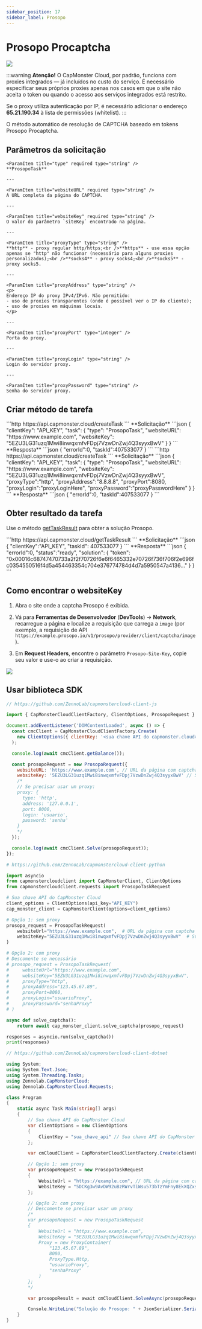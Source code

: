 ```yaml
---
sidebar_position: 17
sidebar_label: Prosopo
---
```



<ArticleHead slug="captchas/prosopo-task" />

# Prosopo Procaptcha

<PriceBlockWrap>
  <PriceBlock title="Prosopo captcha" captchaId="prosopo"/>
</PriceBlockWrap>

![](./images/prosopo/prosopo.png)

:::warning **Atenção!**
O CapMonster Cloud, por padrão, funciona com proxies integrados — já incluídos no custo do serviço. É necessário especificar seus próprios proxies apenas nos casos em que o site não aceita o token ou quando o acesso aos serviços integrados está restrito.

Se o proxy utiliza autenticação por IP, é necessário adicionar o endereço **65.21.190.34** à lista de permissões (whitelist).
:::

O método automático de resolução de CAPTCHA baseado em tokens Prosopo Procaptcha.

## Parâmetros da solicitação

  <TabItem value="proxy" label="ProsopoTask (com proxy)" default className="bordered-panel">

    <ParamItem title="type" required type="string" />
    **ProsopoTask**

    ---

    <ParamItem title="websiteURL" required type="string" />
    A URL completa da página do CAPTCHA.

    ---

    <ParamItem title="websiteKey" required type="string" />
    O valor do parâmetro `siteKey` encontrado na página.

	---

	<ParamItem title="proxyType" type="string" />
	**http** - proxy regular http/https;<br />**https** - use essa opção apenas se "http" não funcionar (necessário para alguns proxies personalizados);<br />**socks4** - proxy socks4;<br />**socks5** - proxy socks5.

	---

	<ParamItem title="proxyAddress" type="string" />
	<p>
	Endereço IP do proxy IPv4/IPv6. Não permitido:
	- uso de proxies transparentes (onde é possível ver o IP do cliente);
	- uso de proxies em máquinas locais.
	</p>

	---

	<ParamItem title="proxyPort" type="integer" />
	Porta do proxy.

	---

	<ParamItem title="proxyLogin" type="string" />
	Login do servidor proxy.

	---

	<ParamItem title="proxyPassword" type="string" />
	Senha do servidor proxy.

  </TabItem>


## Criar método de tarefa
<Tabs className="full-width-tabs filled-tabs request-tabs" groupId="captcha-type">
  <TabItem value="proxyless" label="ProsopoTask (sem proxy)" default className="method-panel">
	<MethodItem>
		```http
		https://api.capmonster.cloud/createTask
		```
	</MethodItem>
	<MethodDescription>
		**Solicitação**
		```json
		{
			"clientKey": "API_KEY",
			"task": 
			{
				"type": "ProsopoTask",
				"websiteURL": "https://www.example.com",
				"websiteKey": "5EZU3LG31uzq1Mwi8inwqxmfvFDpj7VzwDnZwj4Q3syyxBwV"
			}
		}
		```
		**Resposta**
		```json
		{
			"errorId":0,
			"taskId":407533077
		}
		```
	</MethodDescription>
  </TabItem>

  <TabItem value="proxy" label="ProsopoTask (com proxy)" default className="method-panel">
	<MethodItem>
		```http
		https://api.capmonster.cloud/createTask
		```
	</MethodItem>
	<MethodDescription>
		**Solicitação**
		```json
		{
			"clientKey": "API_KEY",
			"task": 
			{
				"type": "ProsopoTask",
				"websiteURL": "https://www.example.com",
				"websiteKey": "5EZU3LG31uzq1Mwi8inwqxmfvFDpj7VzwDnZwj4Q3syyxBwV",
				"proxyType":"http",
				"proxyAddress":"8.8.8.8",
				"proxyPort":8080,
				"proxyLogin":"proxyLoginHere",
				"proxyPassword":"proxyPasswordHere"
			}
		}
		```
		**Resposta**
		```json
		{
			"errorId":0,
			"taskId":407533077
		}
		```
	</MethodDescription>
  </TabItem>
</Tabs>


## Obter resultado da tarefa
Use o método [getTaskResult](../api/methods/get-task-result.md) para obter a solução Prosopo.

<TabItem value="proxyless" label="CustomTask (without proxy)" default className="method-panel-full">
	<MethodItem>
		```http
		https://api.capmonster.cloud/getTaskResult
		```
	</MethodItem>
	<MethodDescription>
		**Solicitação**
		```json
		{
			"clientKey":"API_KEY",
			"taskId": 407533077
		}
		```
		**Resposta**
		```json
		{
			"errorId":0,
			"status":"ready",
			"solution": 
			{
				"token": "0x00016c68747470733a2f2f70726f6e6f6465332e70726f736f706f2e696fc0354550516f4d5a454463354c704e376774784d4d7a5950547a4136..."
			}
		}
		```
	</MethodDescription>
</TabItem>

## Como encontrar o websiteKey

1. Abra o site onde a captcha Prosopo é exibida.

2. Vá para **Ferramentas de Desenvolvedor** (**DevTools**) → **Network**, recarregue a página e localize a requisição que carrega a `image` (por exemplo, a requisição de API `https://example.prosopo.io/v1/prosopo/provider/client/captcha/image`).

3. Em **Request Headers**, encontre o parâmetro `Prosopo-Site-Key`, copie seu valor e use-o ao criar a requisição.

![](./images/prosopo/sitekey-prosopo.png)


## Usar biblioteca SDK

<Tabs className="full-width-tabs filled-tabs request-tabs" groupId="captcha-type">

  <TabItem value="js" label="JavaScript" default className="method-panel">

  ```js
  // https://github.com/ZennoLab/capmonstercloud-client-js

  import { CapMonsterCloudClientFactory, ClientOptions, ProsopoRequest } from '@zennolab_com/capmonstercloud-client';

  document.addEventListener('DOMContentLoaded', async () => {
    const cmcClient = CapMonsterCloudClientFactory.Create(
      new ClientOptions({ clientKey: '<sua chave API do capmonster.cloud>' })
    );

    console.log(await cmcClient.getBalance());

    const prosopoRequest = new ProsopoRequest({
      websiteURL: 'https://www.example.com', // URL da página com captcha 
      websiteKey: '5EZU3LG31uzq1Mwi8inwqxmfvFDpj7VzwDnZwj4Q3syyxBwV' // Substitua pelo valor correto
      /*
      // Se precisar usar um proxy:
      proxy: {
        type: 'http',
        address: '127.0.0.1',
        port: 8000,
        login: 'usuario',
        password: 'senha'
      }
      */
    });

    console.log(await cmcClient.Solve(prosopoRequest));
  });
````

  </TabItem>

  <TabItem value="python" label="Python" default className="method-panel">

```python
# https://github.com/ZennoLab/capmonstercloud-client-python

import asyncio
from capmonstercloudclient import CapMonsterClient, ClientOptions
from capmonstercloudclient.requests import ProsopoTaskRequest

# Sua chave API do CapMonster Cloud
client_options = ClientOptions(api_key="API_KEY")
cap_monster_client = CapMonsterClient(options=client_options)

# Opção 1: sem proxy
prosopo_request = ProsopoTaskRequest(
    websiteUrl="https://www.example.com",  # URL da página com captcha 
    websiteKey="5EZU3LG31uzq1Mwi8inwqxmfvFDpj7VzwDnZwj4Q3syyxBwV"  # Substitua pelo valor correto
)

# Opção 2: com proxy
# Descomente se necessário
# prosopo_request = ProsopoTaskRequest(
#     websiteUrl="https://www.example.com",
#     websiteKey="5EZU3LG31uzq1Mwi8inwqxmfvFDpj7VzwDnZwj4Q3syyxBwV",
#     proxyType="http",
#     proxyAddress="123.45.67.89",
#     proxyPort=8080,
#     proxyLogin="usuarioProxy",
#     proxyPassword="senhaProxy"
# )

async def solve_captcha():
    return await cap_monster_client.solve_captcha(prosopo_request)

responses = asyncio.run(solve_captcha())
print(responses)
```

  </TabItem>

  <TabItem value="csharp" label="C#" className="method-panel">

```csharp
// https://github.com/ZennoLab/capmonstercloud-client-dotnet

using System;
using System.Text.Json;
using System.Threading.Tasks;
using Zennolab.CapMonsterCloud;
using Zennolab.CapMonsterCloud.Requests;

class Program
{
    static async Task Main(string[] args)
    {
        // Sua chave API do CapMonster Cloud
        var clientOptions = new ClientOptions
        {
            ClientKey = "sua_chave_api" // Sua chave API do CapMonster Cloud
        };

        var cmCloudClient = CapMonsterCloudClientFactory.Create(clientOptions);

        // Opção 1: sem proxy
        var prosopoRequest = new ProsopoTaskRequest
        {
            WebsiteUrl = "https://example.com", // URL da página com captcha 
            WebsiteKey = "5DCKg3w9AvDW92uBzRWrvTiWsu573bTzYmFny8EkXQZxsBib" // Substitua pelo valor correto
        };

        // Opção 2: com proxy
        // Descomente se precisar usar um proxy
        /*
        var prosopoRequest = new ProsopoTaskRequest
        {
            WebsiteUrl = "https://www.example.com",
            WebsiteKey = "5EZU3LG31uzq1Mwi8inwqxmfvFDpj7VzwDnZwj4Q3syyxBwV",
            Proxy = new ProxyContainer(
                "123.45.67.89",
                8080,
                ProxyType.Http,
                "usuarioProxy",
                "senhaProxy"
            )
        };
        */

        var prosopoResult = await cmCloudClient.SolveAsync(prosopoRequest);

        Console.WriteLine("Solução do Prosopo: " + JsonSerializer.Serialize(prosopoResult.Solution.Value));
    }
}
```

  </TabItem>

</Tabs>
